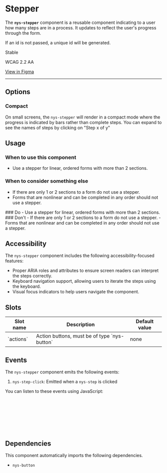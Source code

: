 
<Meta of={NysStepperStories} title="Components/Stepper/Documentation" />

# Stepper

The **`nys-stepper`** component is a reusable component indicating to a user how many steps are in a process. It updates to reflect the user's progress through the form.

If an id is not passed, a unique id will be generated.

<p className="pill pill--stable">Stable</p>

<p className="pill pill--wcag">WCAG 2.2 AA</p>

<p className="pill pill--uikit">
	<a href="https://www.figma.com/design/U2QpuSUXRTxbgG64Fzi9bu/branch/48iU2kta3LO1aOcKGt7f0N/%F0%9F%92%A0-NYS-Design-System?node-id=4895-5328&p=f&m=dev" target="_blank">View in Figma</a>
</p>

---

<Canvas of={NysStepperStories.Basic} />

<Controls />

## Options

### Compact
On small screens, the `nys-stepper` will render in a compact mode where the progress is indicated by bars rather than complete steps. You can expand to see the names of steps by clicking on "Step x of y"

## Usage

### When to use this component
- Use a stepper for linear, ordered forms with more than 2 sections.

### When to consider something else
- If there are only 1 or 2 sections to a form do not use a stepper.
- Forms that are nonlinear and can be completed in any order should not use a stepper.

<div className="nys-grid-row nys-grid-gap-lg">
  <div className="nys-mobile-lg:nys-grid-col">
    <div className="usage-card usage-card--do">
      ### <nys-icon name="check_circle" color="var(--nys-color-success)" /> Do
      - Use a stepper for linear, ordered forms with more than 2 sections.
    </div>
  </div>
  <div className="nys-mobile-lg:nys-grid-col">
    <div className="usage-card usage-card--dont">
      ### <nys-icon name="error" color="var(--nys-color-warning)" /> Don't
      - If there are only 1 or 2 sections to a form do not use a stepper.
      - Forms that are nonlinear and can be completed in any order should not use a stepper.
    </div>
  </div>
</div>

## Accessibility

The `nys-stepper` component includes the following accessibility-focused features:

- Proper ARIA roles and attributes to ensure screen readers can interpret the steps correctly.
- Keyboard navigation support, allowing users to iterate the steps using the keyboard.
- Visual focus indicators to help users navigate the component.

## Slots
<table>
    <thead>
    <tr>
        <th>Slot name</th>
        <th>Description</th>
        <th>Default value</th>
    </tr>
    </thead>
    <tbody>
    <tr>
        <td>`actions`</td>
        <td>Action buttons, must be of type `nys-button`</td>
        <td>none</td>
    </tr>
    </tbody>
</table>

## Events

The `nys-stepper` component emits the following events:

1. `nys-step-click`: Emitted when a `nys-step` is clicked

You can listen to these events using JavaScript:

```js
// Select the stepper component
const stepper = document.querySelector("nys-stepper");

// Listen for the 'click' event
stepper.addEventListener("nys-step-click", () => {
	console.log("nys-step clicked");
});
```

## Dependencies

This component automatically imports the following dependencies.
- `nys-button`
